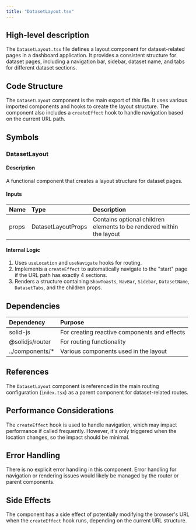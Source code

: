 ```yaml
---
title: "DatasetLayout.tsx"
---
```


## High-level description
The `DatasetLayout.tsx` file defines a layout component for dataset-related pages in a dashboard application. It provides a consistent structure for dataset pages, including a navigation bar, sidebar, dataset name, and tabs for different dataset sections.

## Code Structure
The `DatasetLayout` component is the main export of this file. It uses various imported components and hooks to create the layout structure. The component also includes a `createEffect` hook to handle navigation based on the current URL path.

## Symbols

### DatasetLayout
#### Description
A functional component that creates a layout structure for dataset pages.

#### Inputs
| Name | Type | Description |
|:-----|:-----|:------------|
| props | DatasetLayoutProps | Contains optional children elements to be rendered within the layout |

#### Internal Logic
1. Uses `useLocation` and `useNavigate` hooks for routing.
2. Implements a `createEffect` to automatically navigate to the "start" page if the URL path has exactly 4 sections.
3. Renders a structure containing `ShowToasts`, `NavBar`, `Sidebar`, `DatasetName`, `DatasetTabs`, and the children props.

## Dependencies
| Dependency | Purpose |
|:-----------|:--------|
| solid-js | For creating reactive components and effects |
| @solidjs/router | For routing functionality |
| ../components/* | Various components used in the layout |

## References
The `DatasetLayout` component is referenced in the main routing configuration (`index.tsx`) as a parent component for dataset-related routes.

## Performance Considerations
The `createEffect` hook is used to handle navigation, which may impact performance if called frequently. However, it's only triggered when the location changes, so the impact should be minimal.

## Error Handling
There is no explicit error handling in this component. Error handling for navigation or rendering issues would likely be managed by the router or parent components.

## Side Effects
The component has a side effect of potentially modifying the browser's URL when the `createEffect` hook runs, depending on the current URL structure.